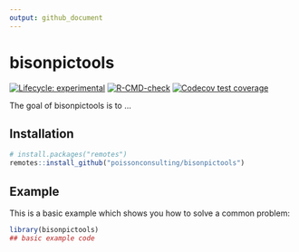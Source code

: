 ```yaml
---
output: github_document 
---
```


# bisonpictools

<!-- badges: start -->
[![Lifecycle: experimental](https://img.shields.io/badge/lifecycle-experimental-orange.svg)](https://lifecycle.r-lib.org/articles/stages.html#experimental)
[![R-CMD-check](https://github.com/poissonconsulting/bisonpictools/actions/workflows/R-CMD-check.yaml/badge.svg)](https://github.com/poissonconsulting/bisonpictools/actions/workflows/R-CMD-check.yaml)
[![Codecov test coverage](https://codecov.io/gh/poissonconsulting/bisonpictools/branch/main/graph/badge.svg)](https://app.codecov.io/gh/poissonconsulting/bisonpictools?branch=main)
<!-- badges: end -->

The goal of bisonpictools is to ...

## Installation

```r
# install.packages("remotes")
remotes::install_github("poissonconsulting/bisonpictools")
```

## Example

This is a basic example which shows you how to solve a common problem:

``` r
library(bisonpictools)
## basic example code
```
